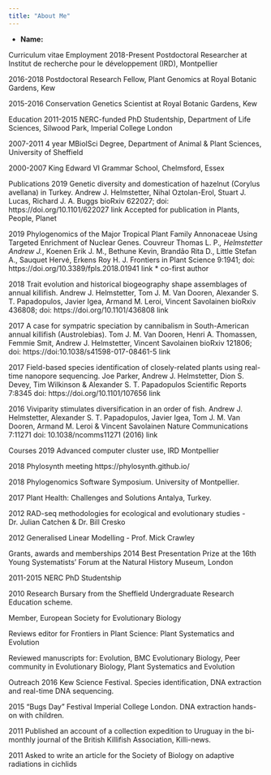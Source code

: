 ```yaml
---
title: "About Me"
---
```


- __Name:__ 

Curriculum vitae
Employment
2018-Present Postdoctoral Researcher at Institut de recherche pour le développement (IRD), Montpellier

2016-2018 Postdoctoral Research Fellow, Plant Genomics at Royal Botanic Gardens, Kew

2015-2016 Conservation Genetics Scientist at Royal Botanic Gardens, Kew

Education
2011-2015 NERC-funded PhD Studentship, Department of Life Sciences, Silwood Park, Imperial College London

2007-2011 4 year MBiolSci Degree, Department of Animal & Plant Sciences, University of Sheffield

2000-2007 King Edward VI Grammar School, Chelmsford, Essex

Publications
2019 Genetic diversity and domestication of hazelnut (Corylus avellana) in Turkey. Andrew J. Helmstetter, Nihal Oztolan-Erol, Stuart J. Lucas, Richard J. A. Buggs bioRxiv 622027; doi: https://doi.org/10.1101/622027 link Accepted for publication in Plants, People, Planet

2019 Phylogenomics of the Major Tropical Plant Family Annonaceae Using Targeted Enrichment of Nuclear Genes. Couvreur Thomas L. P.*, Helmstetter Andrew J.*, Koenen Erik J. M., Bethune Kevin, Brandão Rita D., Little Stefan A., Sauquet Hervé, Erkens Roy H. J. Frontiers in Plant Science 9:1941; doi: https://doi.org/10.3389/fpls.2018.01941 link * co-first author

2018 Trait evolution and historical biogeography shape assemblages of annual killifish. Andrew J. Helmstetter, Tom J. M. Van Dooren, Alexander S. T. Papadopulos, Javier Igea, Armand M. Leroi, Vincent Savolainen bioRxiv 436808; doi: https://doi.org/10.1101/436808 link

2017 A case for sympatric speciation by cannibalism in South-American annual killifish (Austrolebias). Tom J. M. Van Dooren, Henri A. Thomassen, Femmie Smit, Andrew J. Helmstetter, Vincent Savolainen bioRxiv 121806; doi: https://doi:10.1038/s41598-017-08461-5 link

2017 Field-based species identification of closely-related plants using real-time nanopore sequencing. Joe Parker, Andrew J. Helmstetter, Dion S. Devey, Tim Wilkinson & Alexander S. T. Papadopulos Scientific Reports 7:8345 doi: https://doi.org/10.1101/107656 link

2016 Viviparity stimulates diversification in an order of fish. Andrew J. Helmstetter, Alexander S. T. Papadopulos, Javier Igea, Tom J. M. Van Dooren, Armand M. Leroi & Vincent Savolainen Nature Communications 7:11271 doi: 10.1038/ncomms11271 (2016) link

Courses
2019 Advanced computer cluster use, IRD Montpellier

2018 Phylosynth meeting https://phylosynth.github.io/

2018 Phylogenomics Software Symposium. University of Montpellier.

2017 Plant Health: Challenges and Solutions Antalya, Turkey.

2012 RAD-seq methodologies for ecological and evolutionary studies - Dr. Julian Catchen & Dr. Bill Cresko

2012 Generalised Linear Modelling - Prof. Mick Crawley

Grants, awards and memberships
2014 Best Presentation Prize at the 16th Young Systematists' Forum at the Natural History Museum, London

2011-2015 NERC PhD Studentship

2010 Research Bursary from the Sheffield Undergraduate Research Education scheme.

Member, European Society for Evolutionary Biology

Reviews editor for Frontiers in Plant Science: Plant Systematics and Evolution

Reviewed manuscripts for: Evolution, BMC Evolutionary Biology, Peer community in Evolutionary Biology, Plant Systematics and Evolution

Outreach
2016 Kew Science Festival. Species identification, DNA extraction and real-time DNA sequencing.

2015 “Bugs Day” Festival Imperial College London. DNA extraction hands-on with children.

2011 Published an account of a collection expedition to Uruguay in the bi-monthly journal of the British Killifish Association, Killi-news.

2011 Asked to write an article for the Society of Biology on adaptive radiations in cichlids
